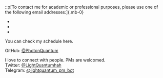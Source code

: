 
::p[To contact me for academic or professional purposes, please use one of the following email addresses:]{.mb-0}
- <MailTo template="self@{hostname}" />
- <MailTo template="{domain}@sjtu.edu.cn" />
- <MailTo template="{realname}@ucsb.edu" />

You can check my schedule <Link href="/schedule">here</Link>.

GitHub: [@PhotonQuantum](https://github.com/PhotonQuantum)

I love to connect with people. PMs are welcomed.\
Twitter: [@LightQuantumhah](https://twitter.com/LightQuantumhah)\
Telegram: [@lightquantum_pm_bot](https://t.me/lightquantum_pm_bot)